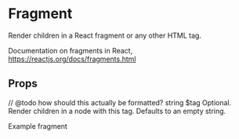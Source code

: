 
<Meta title="Irving-Common/Fragment" component={Fragment} />

# Fragment
Render children in a React fragment or any other HTML tag.

Documentation on fragments in React, https://reactjs.org/docs/fragments.html

## Props
// @todo how should this actually be formatted?
string $tag Optional. Render children in a node with this tag. Defaults to an empty string.

<Preview>
  <Story name="Fragment">
    <Fragment tag="section">Example fragment</Fragment>
  </Story>
</Preview>
